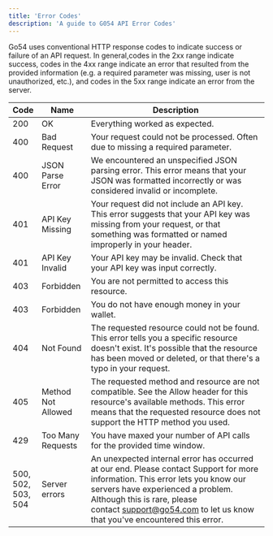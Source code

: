 ```yaml
---
title: 'Error Codes'
description: 'A guide to G054 API Error Codes'
---
```


Go54 uses conventional HTTP response codes to indicate success or failure of an API request. In general,codes in the 2xx range indicate success, codes in the 4xx range indicate an error 
that resulted from the provided information (e.g. a required parameter was missing, user is not unauthorized, etc.), 
and codes in the 5xx range indicate an error from the server.


| Code                        | Name               | Description                                                                                                                                                                                                                                                                                                                |
| --------------------------- | ------------------ | -------------------------------------------------------------------------------------------------------------------------------------------------------------------------------------------------------------------------------------------------------------------------------------------------------------------------- |
| 200                         | OK                 | Everything worked as expected.                                                                                                                                                                                                                                                                                             |
| 400                         | Bad Request        | Your request could not be processed. Often due to missing a required parameter.                                                                                                                                                                                                                                            |
| 400                         | JSON Parse Error   | We encountered an unspecified JSON parsing error. This error means that your JSON was formatted incorrectly or was considered invalid or incomplete.                                                                                                                                                                       |
| 401                         | API Key Missing    | Your request did not include an API key. This error suggests that your API key was missing from your request, or that something was formatted or named improperly in your header.                                                                                                                                          |
| 401                         | API Key Invalid    | Your API key may be invalid. Check that your API key was input correctly.                                                                                                                                                                                                                                                  |
| 403                         | Forbidden          | You are not permitted to access this resource.                                                                                                                                                                                                                                                                             |
| 403                         | Forbidden          | You do not have enough money in your wallet.                                                                                                                                                                                                                                                                               |
| 404                         | Not Found          | The requested resource could not be found. This error tells you a specific resource doesn't exist. It's possible that the resource has been moved or deleted, or that there's a typo in your request.                                                                                                                      |
| 405                         | Method Not Allowed | The requested method and resource are not compatible. See the Allow header for this resource's available methods. This error means that the requested resource does not support the HTTP method you used.                                                                                                                  |
| 429                         | Too Many Requests  | You have maxed your number of API calls for the provided time window.                                                                                                                                                                                                                                                      |
| 500,<br>502,<br>503,<br>504 | Server errors      | An unexpected internal error has occurred at our end. Please contact Support for more information. This error lets you know our servers have experienced a problem. Although this is rare, please contact [support@go54.com](mailto:support@go54.com) to let us know that you've encountered this error. |